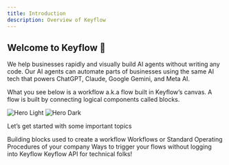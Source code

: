 ```yaml
---
title: Introduction
description: Overview of Keyflow
---
```


## Welcome to **Keyflow** 👋

We help businesses rapidly and visually build AI agents without writing any code. Our AI agents can automate parts of businesses using the same AI tech that powers ChatGPT, Claude, Google Gemini, and Meta AI.

What you see below is a workflow a.k.a flow built in Keyflow’s canvas. A flow is built by connecting logical components called blocks.

<Frame>
  <img
    className="block dark:hidden"
    src="/images/hero-light.png"
    alt="Hero Light"
  />
  <img
    className="hidden dark:block"
    src="/images/hero-dark.png"
    alt="Hero Dark"
  />
</Frame>

Let’s get started with some important topics

<CardGroup cols={2}>
  <Card
    title="Blocks"
    iconType="duotone"
    icon="block-brick-fire"
    href="/core-concepts/blocks"
  >
    Building blocks used to create a workflow
  </Card>
  <Card
    title="Flows"
    iconType="duotone"
    icon="diagram-subtask"
    href="/core-concepts/flows"
  >
    Workflows or Standard Operating Procedures of your company
  </Card>
  <Card
    title="Triggers"
    iconType="duotone"
    icon="webhook"
    href="/core-concepts/triggers"
  >
    Ways to trigger your flows without logging into Keyflow
  </Card>
  <Card
    title="API Reference"
    iconType="duotone"
    icon="books"
    href="/api-reference"
  >
    Keyflow API for technical folks!
  </Card>
</CardGroup>
